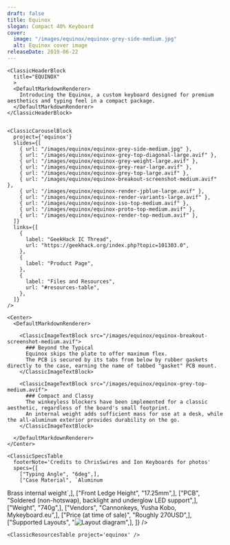 ```yaml
---
draft: false
title: Equinox
slogan: Compact 40% Keyboard
cover:
  image: "/images/equinox/equinox-grey-side-medium.jpg"
  alt: Equinox cover image
releaseDate: 2019-06-22
---
```


<DefaultLayout title={frontmatter.title}>

  <ClassicBlurredHeader src={frontmatter.cover.image} />

  <div class="container mx-auto">

    <ClassicHeaderBlock 
      title="EQUINOX"
      >
      <DefaultMarkdownRenderer>
        Introducing the Equinox, a custom keyboard designed for premium aesthetics and typing feel in a compact package.      
      </DefaultMarkdownRenderer>
    </ClassicHeaderBlock>


    <ClassicCarouselBlock 
      project={'equinox'} 
      slides={[
        { url: "/images/equinox/equinox-grey-side-medium.jpg" },
        { url: "/images/equinox/equinox-grey-top-diagonal-large.avif" },
        { url: "/images/equinox/equinox-grey-weight-large.avif" },
        { url: "/images/equinox/equinox-grey-rear-large.avif" },
        { url: "/images/equinox/equinox-grey-top-large.avif" },
        { url: "/images/equinox/equinox-breakout-screenshot-medium.avif" },
        { url: "/images/equinox/equinox-render-jpblue-large.avif" },
        { url: "/images/equinox/equinox-render-variants-large.avif" },
        { url: "/images/equinox/equinox-iso-top-medium.avif" },
        { url: "/images/equinox/equinox-proto-top-medium.avif" },
        { url: "/images/equinox/equinox-render-top-medium.avif" },
      ]} 
      links={[
        {
          label: "GeekHack IC Thread",
          url: "https://geekhack.org/index.php?topic=101303.0",
        },
        {
          label: "Product Page",
        },
        {
          label: "Files and Resources",
          url: "#resources-table",
        },
      ]}
    />

    <Center>
      <DefaultMarkdownRenderer>

        <ClassicImageTextBlock src="/images/equinox/equinox-breakout-screenshot-medium.avif">
          ### Beyond the Typical
          Equinox skips the plate to offer maximum flex.  
          The PCB is secured by its tabs from below by rubber gaskets directly to the case, earning the name of tabbed "gasket" PCB mount.  
        </ClassicImageTextBlock>

        <ClassicImageTextBlock src="/images/equinox/equinox-grey-top-medium.avif">
          ### Compact and Classy
          The winkeyless blockers have been implemented for a classic aesthetic, regardless of the board's small footprint.  
          An internal weight adds sufficient mass for use at a desk, while the all-aluminum exterior provides durability on the go.
        </ClassicImageTextBlock> 

      </DefaultMarkdownRenderer>
    </Center>

    <ClassicSpecsTable 
      footerNote='Credits to ChrisSwires and Ion Keyboards for photos'
      specs={[
        ["Typing Angle", "6deg",],
        ["Case Material", `Aluminum
Brass internal weight`,],
        ["Front Ledge Height", "17.25mm",],
        ["PCB", "Soldered (non-hotswap), backlight and underglow LED support",],
        ["Weight", "740g",],
        ["Vendors", "Cannonkeys, Yusha Kobo, Mykeyboard.eu",],
        ["Price (at time of sale)", "Roughly 270USD",],
        ["Supported Layouts", "![Layout diagram](/images/equinox/equinox-layouts-medium.png)",],
    ]} />

    <ClassicResourcesTable project='equinox' />

  </div>

</DefaultLayout>